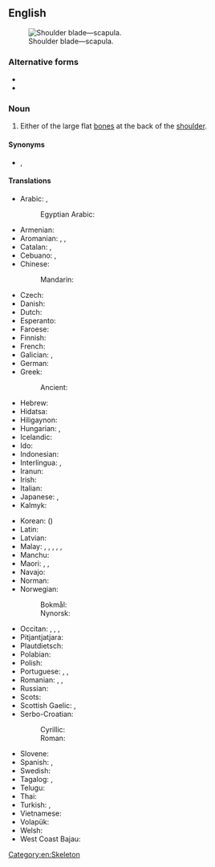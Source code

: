 {{also|shoulderblade|shoulder-blade}}
==English==
{{wikipedia}}
[[Image:Pectoral girdles-en.svg|thumb|Shoulder blade—scapula.]]

===Alternative forms===
* {{l|en|shoulderblade}}
* {{l|en|shoulder-blade}}

===Noun===
{{en-noun}}

# Either of the large flat [[bone]]s at the back of the [[shoulder]].

====Synonyms====
* {{l|en|scapula}}, {{l|en|shoulder bone}}

====Translations====
{{trans-top|bone}}
* Arabic: {{t|ar|لَوْح اَلْكَتِف|m}}, {{t|ar|عَظْم كَتِفِيّ|m}}
*: Egyptian Arabic: {{t|arz|لوح|m|tr=looḥ|sc=Arab}}
* Armenian: {{t+|hy|թիակ}}
* Aromanian: {{t|rup|spalã|f}}, {{t|rup|spatã|f}}, {{t|rup|plãtari|f}}
* Catalan: {{t|ca|omòplat|m}}, {{t|ca|escàpula|f}}
* Cebuano: {{t|ceb|payod}}, {{t|ceb|bulogsan}}
* Chinese:
*: Mandarin: {{t+|cmn|肩胛骨|tr=jiānjiǎgǔ|sc=Hani}}
* Czech: {{t+|cs|lopatka|f}}
* Danish: {{t+|da|skulderblad|n}}
* Dutch: {{t+|nl|schouderblad|n}}
* Esperanto: {{t|eo|skapolo}}
* Faroese: {{t|fo|herðablað|n}}
* Finnish: {{t+|fi|lapaluu}}
* French: {{t+|fr|omoplate|f}}
* Galician: {{t+|gl|espádoa|f}}, {{t+|gl|omoplata|f}}
* German: {{t+|de|Schulterblatt|n}}
* Greek: {{t+|el|ωμοπλάτη|f}}
*: Ancient: {{t|grc|ὠμοπλάτη|f}}
* Hebrew: {{t+|he|שֶׁכֶם|m|tr=shéchem}}
* Hidatsa: {{t|hid|áarábahxu}}
* Hiligaynon: {{t|hil|aba|alt=abá}}
* Hungarian: {{t+|hu|lapocka}}, {{t+|hu|lapockacsont}}
* Icelandic: {{t+|is|herðablað|n}}
* Ido: {{t+|io|skapulo}}
* Indonesian: {{t+|id|tulang belikat}}
* Interlingua: {{t|ia|omoplate}}, {{t|ia|scapula}}
* Iranun: {{t|ill|pakau}}
* Irish: {{t|ga|slinneán|m}}
* Italian: {{t+|it|scapola|f}}
* Japanese: {{t+|ja|肩胛骨|tr=けんこうこつ, kenkōkotsu}}, {{t+|ja|肩甲骨|tr=けんこうこつ, kenkōkotsu}}
* Kalmyk: {{t|xal|дал}}
{{trans-mid}}
* Korean: {{t+|ko|어깨뼈}} ({{t+|ko|肩胛骨|sc=Hani}})
* Latin: {{t|la|scapula|f}}
* Latvian: {{t|lv|lāpstiņa|f}}
* Malay: {{t|ms|tulang belikat}}, {{t|ms|tulang kipas}}, {{t|ms|tulang daun}}, {{t|ms|tulang dayung}}, {{t|ms|tulang tamparan nyamuk}}, {{t|ms|skapula}}
* Manchu: {{t|mnc|ᡥᠠᠯᠪᠠ}}
* Maori: {{t|mi|pākoukou}}, {{t|mi|koko o te pokohiwi}}, {{t|mi|pākau}}
* Navajo: {{t|nv|agąąstsiin}}
* Norman: {{t|nrf|palette dé l'êpaule|f}}
* Norwegian: {{t|no|skapula|m}}
*: Bokmål: {{t|nb|skulderblad|n}}
*: Nynorsk: {{t|nn|skulderblad|n}}
* Occitan: {{t|oc|platèla|f}}, {{t+|oc|omoplata|f}}, {{t|oc|paleta|f}}, {{t|oc|escapula|f}}
* Pitjantjatjara: {{t|pjt|aḻipiṟi}}
* Plautdietsch: {{t|pdt|Schullablaut|n}}
* Polabian: {{t|pox|lüpotă|f}}
* Polish: {{t+|pl|łopatka|f}}
* Portuguese: {{t+|pt|omoplata|f}}, {{t+|pt|espádua|f}}, {{t+|pt|escápula|f}}
* Romanian: {{t+|ro|omoplat|n}}, {{t+|ro|scapulă|f}}, {{t+|ro|spată|f}}
* Russian: {{t+|ru|лопа́тка|f}}
* Scots: {{t|sco|spaul-bane}}
* Scottish Gaelic: {{t|gd|cnàimh-slinnein|m}}, {{t|gd|slinnean|m}}
* Serbo-Croatian:
*: Cyrillic: {{t|sh|ло̀патица|f|sc=Cyrl}}
*: Roman: {{t+|sh|lòpatica|f}}
* Slovene: {{t+|sl|lopatica|f}}
* Spanish: {{t+|es|omóplato|m}}, {{t+|es|escápula|f}}
* Swedish: {{t+|sv|skulderblad|n}}
* Tagalog: {{t|tl|payumpong}}, {{t|tl|paypay}}
* Telugu: {{t+|te|అంసఫలకము}}
* Thai: {{t|th|กระดูกสะบัก}}
* Turkish: {{t+|tr|kürek kemiği}}, {{t+|tr|kebze}}
* Vietnamese: {{t|vi|[[xương]] [[bả vai]]}}
* Volapük: {{t|vo|skapular}}
* Welsh: {{t|cy|palfais|f}}
* West Coast Bajau: {{t|bdr|busei}}
{{trans-bottom}}

[[Category:en:Skeleton]]